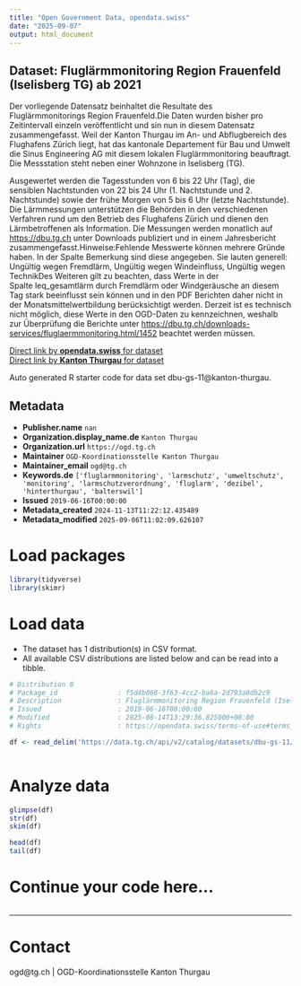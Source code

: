 ```yaml
---
title: "Open Government Data, opendata.swiss"
date: "2025-09-07"
output: html_document
---
```


## Dataset: Fluglärmmonitoring Region Frauenfeld (Iselisberg TG) ab 2021

Der vorliegende Datensatz beinhaltet die Resultate des Fluglärmmonitorings Region Frauenfeld.Die Daten wurden bisher pro Zeitintervall einzeln veröffentlicht und sin nun in diesem Datensatz zusammengefasst. Weil der Kanton Thurgau im An- und Abflugbereich des Flughafens Zürich liegt, hat das kantonale Departement für Bau und Umwelt die Sinus Engineering AG mit diesem lokalen Fluglärmmonitoring beauftragt. Die Messstation steht neben einer Wohnzone in Iselisberg (TG).

Ausgewertet werden die Tagesstunden von 6 bis 22 Uhr (Tag), die sensiblen Nachtstunden von 22 bis 24 Uhr (1. Nachtstunde und 2. Nachtstunde) sowie der frühe Morgen von 5 bis 6 Uhr (letzte Nachtstunde). Die Lärmmessungen unterstützen die Behörden in den verschiedenen Verfahren rund um den Betrieb des Flughafens Zürich und dienen den Lärmbetroffenen als Information. Die Messungen werden monatlich auf [https://dbu.tg.ch](https://dbu.tg.ch/downloads-services/fluglaermmonitoring.html/1452) unter Downloads publiziert und in einem Jahresbericht zusammengefasst.Hinweise:Fehlende Messwerte können mehrere Gründe haben. In der Spalte Bemerkung sind diese angegeben. Sie lauten generell: Ungültig wegen Fremdlärm, Ungültig wegen Windeinfluss, Ungültig wegen TechnikDes Weiteren gilt zu beachten, dass Werte in der Spalte leq_gesamtlärm durch Fremdlärm oder Windgeräusche an diesem Tag stark beeinflusst sein können und in den PDF Berichten daher nicht in der Monatsmittelwertbildung berücksichtigt werden. Derzeit ist es technisch nicht möglich, diese Werte in den OGD-Daten zu kennzeichnen, weshalb zur Überprüfung die Berichte unter [https://dbu.tg.ch/downloads-services/fluglaermmonitoring.html/1452](https://dbu.tg.ch/downloads-services/fluglaermmonitoring.html/1452) beachtet werden müssen.

[Direct link by **opendata.swiss** for dataset](https://opendata.swiss/de/dataset/fluglarmmonitoring-region-frauenfeld-iselisberg-tg-ab-2021)<br>
[Direct link by **Kanton Thurgau** for dataset](https://data.tg.ch/explore/dataset/dbu-gs-11/)

Auto generated R starter code for data set dbu-gs-11@kanton-thurgau.

## Metadata

- **Publisher.name** `nan`
- **Organization.display_name.de** `Kanton Thurgau`
- **Organization.url** `https://ogd.tg.ch`
- **Maintainer** `OGD-Koordinationsstelle Kanton Thurgau`
- **Maintainer_email** `ogd@tg.ch`
- **Keywords.de** `['fluglarmmonitoring', 'larmschutz', 'umweltschutz', 'monitoring', 'larmschutzverordnung', 'fluglarm', 'dezibel', 'hinterthurgau', 'balterswil']`
- **Issued** `2019-06-16T00:00:00`
- **Metadata_created** `2024-11-13T11:22:12.435489`
- **Metadata_modified** `2025-09-06T11:02:09.626107`


# Load packages

```r

library(tidyverse)
library(skimr)

```

# Load data

-   The dataset has 1 distribution(s) in CSV format.
-   All available CSV distributions are listed below and can be read into a tibble.

```r

# Distribution 0
# Package_id               : f5d4b068-3f63-4cc2-ba6a-2d793a0db2c9
# Description              : Fluglärmmonitoring Region Frauenfeld (Iselisberg TG) ab 2021 (csv)
# Issued                   : 2019-06-16T00:00:00
# Modified                 : 2025-08-14T13:29:36.825000+00:00
# Rights                   : https://opendata.swiss/terms-of-use#terms_open

df <- read_delim('https://data.tg.ch/api/v2/catalog/datasets/dbu-gs-11/exports/csv?use_labels=true')



```

# Analyze data

```r

glimpse(df)
str(df)
skim(df)

head(df)
tail(df)

```

# Continue your code here...

```r

```

------------------------------------------------------------------------

# Contact

ogd@tg.ch | OGD-Koordinationsstelle Kanton Thurgau
